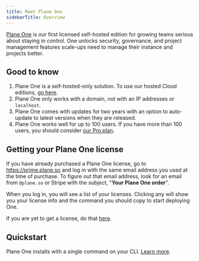 ```yaml
---
title: Meet Plane One
sidebarTitle: Overview
---
```


[Plane One](https://plane.so/one) is our first licensed self-hosted edition for growing teams serious about staying in control. One unlocks security, governance, and project management features scale-ups need to manage their instance and projects better.

## Good to know
1. Plane One is a self-hosted-only solution. To use our hosted Cloud editions, [go here](https://app.plane.so).
2. Plane One only works with a domain, not with an IP addresses or `localhost`.
3. Plane One comes with updates for two years with an option to auto-update to latest versions when they are released.
4. Plane One works well for up to 100 users. If you have more than 100 users, you should consider [our Pro plan](https://plane.so/pricing).

## Getting your Plane One license

If you have already purchased a Plane One license, go to https://prime.plane.so and log in with the same email address you used at the time of purchase. To figure out that email address, look for an email from `@plane.so` or Stripe with the subject, "**Your Plane One order**".

When you log in, you will see a list of your licenses. Clicking any will show you your license info and the command you should copy to start deploying One.

<Tip>If you are yet to get a license, do that [here](https://plane.so/one).</Tip>

## Quickstart
Plane One installs with a single command on your CLI. [Learn more](/plane-one/self-host/methods/one-command).


